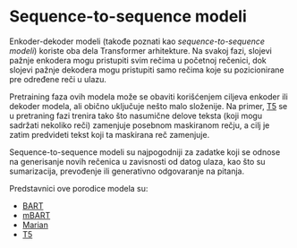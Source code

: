 # Sequence-to-sequence modeli

<CourseFloatingBanner
    chapter={1}
    classNames="absolute z-10 right-0 top-0"
/>

<Youtube id="0_4KEb08xrE" />

Enkoder-dekoder modeli (takođe poznati kao *sequence-to-sequence modeli*) koriste oba dela Transformer arhitekture. Na svakoj fazi, slojevi pažnje enkodera mogu pristupiti svim rečima u početnoj rečenici, dok slojevi pažnje dekodera mogu pristupiti samo rečima koje su pozicionirane pre određene reči u ulazu.

Pretraining faza ovih modela može se obaviti korišćenjem ciljeva enkoder ili dekoder modela, ali obično uključuje nešto malo složenije. Na primer, [T5](https://huggingface.co/t5-base) se u pretraning fazi trenira tako što nasumične delove teksta (koji mogu sadržati nekoliko reči) zamenjuje posebnom maskiranom rečju, a cilj je zatim predvideti tekst koji ta maskirana reč zamenjuje.

Sequence-to-sequence modeli su najpogodniji za zadatke koji se odnose na generisanje novih rečenica u zavisnosti od datog ulaza, kao što su sumarizacija, prevođenje ili generativno odgovaranje na pitanja.

Predstavnici ove porodice modela su:

- [BART](https://huggingface.co/transformers/model_doc/bart)
- [mBART](https://huggingface.co/transformers/model_doc/mbart)
- [Marian](https://huggingface.co/transformers/model_doc/marian)
- [T5](https://huggingface.co/transformers/model_doc/t5)
